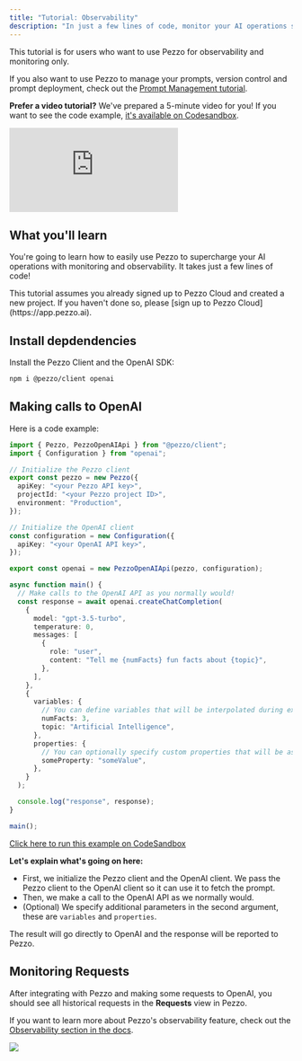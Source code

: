 ```yaml
---
title: "Tutorial: Observability"
description: "In just a few lines of code, monitor your AI operations seamlessly."
---
```


<Tip>
This tutorial is for users who want to use Pezzo for observability and monitoring only.

If you also want to use Pezzo to manage your prompts, version control and prompt deployment, check out the [Prompt Management tutorial](/introduction/tutorial-prompt-management/overview).
</Tip>

**Prefer a video tutorial?** We've prepared a 5-minute video for you! If you want to see the code example, [it's available on Codesandbox](https://codesandbox.io/p/sandbox/pezzo-example-observability-6d2qp6?file=%2Fsrc%2Fapp.ts%3A1%2C1).


<div style={{
  position: "relative",
  paddingBottom: "62.5%",
  height: 0
}}>
  <iframe
    src="https://www.loom.com/embed/dc207f2047444d48b78ef5911f0b9fa1?sid=55a9094a-5e46-4848-9874-563b3d7eb296"
    frameborder="0"
    webkitallowfullscreen
    mozallowfullscreen
    allowfullscreen
    style={{ position: "absolute", top: 0, left: 0, width: "100%", height: "100%" }}
  ></iframe>
</div>

## What you'll learn

You're going to learn how to easily use Pezzo to supercharge your AI operations with monitoring and observability. It takes just a few lines of code!

<Note>
  This tutorial assumes you already signed up to Pezzo Cloud and created a new
  project. If you haven't done so, please [sign up to Pezzo
  Cloud](https://app.pezzo.ai).
</Note>

## Install depdendencies

Install the Pezzo Client and the OpenAI SDK:

```bash
npm i @pezzo/client openai
```

## Making calls to OpenAI

Here is a code example:

```ts app.ts
import { Pezzo, PezzoOpenAIApi } from "@pezzo/client";
import { Configuration } from "openai";

// Initialize the Pezzo client
export const pezzo = new Pezzo({
  apiKey: "<your Pezzo API key>",
  projectId: "<your Pezzo project ID>",
  environment: "Production",
});

// Initialize the OpenAI client
const configuration = new Configuration({
  apiKey: "<your OpenAI API key>",
});

export const openai = new PezzoOpenAIApi(pezzo, configuration);

async function main() {
  // Make calls to the OpenAI API as you normally would!
  const response = await openai.createChatCompletion(
    {
      model: "gpt-3.5-turbo",
      temperature: 0,
      messages: [
        {
          role: "user",
          content: "Tell me {numFacts} fun facts about {topic}",
        },
      ],
    },
    {
      variables: {
        // You can define variables that will be interpolated during execution.
        numFacts: 3,
        topic: "Artificial Intelligence",
      },
      properties: {
        // You can optionally specify custom properties that will be associated with the request.
        someProperty: "someValue",
      },
    }
  );

  console.log("response", response);
}

main();
```

[Click here to run this example on CodeSandbox](https://codesandbox.io/p/sandbox/pezzo-example-observability-6d2qp6?file=%2Fsrc%2Fapp.ts%3A1%2C1)

**Let's explain what's going on here:**

- First, we initialize the Pezzo client and the OpenAI client. We pass the Pezzo client to the OpenAI client so it can use it to fetch the prompt.
- Then, we make a call to the OpenAI API as we normally would.
- (Optional) We specify additional parameters in the second argument, these are `variables` and `properties`.

The result will go directly to OpenAI and the response will be reported to Pezzo.

## Monitoring Requests

After integrating with Pezzo and making some requests to OpenAI, you should see all historical requests in the **Requests** view in Pezzo.

If you want to learn more about Pezzo's observability feature, check out the [Observability section in the docs](/platform/observability/overview).

<Frame caption="Pezzo Project Requests View">
  <img src="/platform/observability/requests-view.png" />
</Frame>
